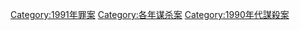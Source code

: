 {{cat topic in year| topic=谋杀案| year=1991}}

[[Category:1991年罪案|Category:1991年罪案]]
[[Category:各年谋杀案|Category:各年谋杀案]]
[[Category:1990年代謀殺案|Category:1990年代謀殺案]]